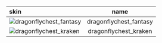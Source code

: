 | skin                                                                                                   |          name          |
| :----------------------------------------------------------------------------------------------------- | :--------------------: |
| ![dragonflychest_fantasy](https://items.kleientertainment.com/images/DST/DRAGONFLYCHEST_FANTASY/small) | dragonflychest_fantasy |
| ![dragonflychest_kraken](https://items.kleientertainment.com/images/DST/dragonflychest_kraken/small)   | dragonflychest_kraken  |
